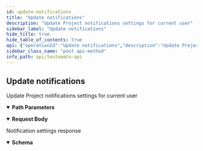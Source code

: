 ```yaml
---
id: update-notifications
title: "Update notifications"
description: "Update Project notifications settings for current user"
sidebar_label: "Update notifications"
hide_title: true
hide_table_of_contents: true
api: {"operationId":"Update notifications","description":"Update Project notifications settings for current user","tags":["Project"],"security":[{"ApiToken":[]}],"responses":{"200":{"description":"Notification settings response","content":{"application/json":{"schema":{"type":"object","properties":{"severity":{"type":"integer","format":"int32","default":1,"example":1,"description":"* `1` - only errors (default)\n* `3` - error and timeouts\n"},"email":{"type":"boolean","example":true,"description":"Send email notifications or not"},"pagerduty":{"type":"boolean","example":true,"description":"Send [PagerDuty](https://www.pagerduty.com/) notifications"},"pushover":{"type":"boolean","example":true,"description":"Send [PushHover](https://pushover.net/) notifications"},"pushbullet":{"type":"boolean","example":true,"description":"Send [PushBullet](https://www.pushbullet.com/) notifications"},"slack":{"type":"boolean","example":true,"description":"Send [Slack](https://slack.com/) notifications"}}}}}}},"requestBody":{"content":{"application/json":{"schema":{"type":"object","properties":{"severity":{"type":"integer","format":"int32","default":1,"example":1,"description":"* `1` - only errors (default)\n* `3` - error and timeouts\n"},"email":{"type":"boolean","example":true,"description":"Send email notifications or not"},"pagerduty":{"type":"boolean","example":true,"description":"Send [PagerDuty](https://www.pagerduty.com/) notifications"},"pushover":{"type":"boolean","example":true,"description":"Send [PushHover](https://pushover.net/) notifications"},"pushbullet":{"type":"boolean","example":true,"description":"Send [PushBullet](https://www.pushbullet.com/) notifications"},"slack":{"type":"boolean","example":true,"description":"Send [Slack](https://slack.com/) notifications"}}}}}},"parameters":[{"name":"id","description":"A unique project ID","example":"5e9602e7a39e5a46428b457f","allowEmptyValue":false,"required":true,"in":"path","schema":{"type":"string"}}],"method":"post","path":"/project/{id}/notifications","servers":[{"url":"https://testomato.com/api/","description":"Testomato"}],"securitySchemes":{"ApiToken":{"description":"The Testomato API Token can be obtained from the [User Profile](https://www.testomato.com/user/profile) \nor directly through the API by a `POST` request send to `/api/authenticate` visit \n[Get API token](/api/get-api-token) for more information.\n\nTestomato API token use [JWT schema](https://jwt.io/).\n","type":"http","scheme":"bearer","bearerFormat":"JWT"}},"jsonRequestBodyExample":{"severity":1,"email":true,"pagerduty":true,"pushover":true,"pushbullet":true,"slack":true},"info":{"title":"Testomato API","description":"If you would like to participate in the future development of our\nroadmap, please don't be shy! We'd love to hear your suggestions:\nsupport@testomato.com\n","termsOfService":"https://www.testomato.com/terms-of-service","version":"1.0.0","contact":{"email":"support@testomato.com"}},"postman":{"name":"Update notifications","description":{"content":"Update Project notifications settings for current user","type":"text/plain"},"url":{"path":["project",":id","notifications"],"host":["{{baseUrl}}"],"query":[],"variable":[{"disabled":false,"description":{"content":"(Required) A unique project ID","type":"text/plain"},"type":"any","value":"","key":"id"}]},"header":[{"key":"Content-Type","value":"application/json"},{"key":"Accept","value":"application/json"}],"method":"POST","body":{"mode":"raw","raw":"\"\"","options":{"raw":{"language":"json"}}},"auth":{"type":"bearer","bearer":[{"type":"any","value":"<Bearer Token>","key":"token"}]}}}
sidebar_class_name: "post api-method"
info_path: api/testomato-api
---
```



## Update notifications



Update Project notifications settings for current user

<details style={{"marginBottom":"1rem"}} data-collapsed={false} open={true}><summary style={{}}><strong>Path Parameters</strong></summary><div><ul><ParamsItem className={"paramsItem"} param={{"name":"id","description":"A unique project ID","example":"5e9602e7a39e5a46428b457f","allowEmptyValue":false,"required":true,"in":"path","schema":{"type":"string"}}}></ParamsItem></ul></div></details><MimeTabs><TabItem label={"application/json"} value={"application/json-schema"}><details style={{}} data-collapsed={false} open={true}><summary style={{"textAlign":"left"}}><strong>Request Body</strong></summary><div style={{"textAlign":"left","marginLeft":"1rem"}}></div><ul style={{"marginLeft":"1rem"}}><SchemaItem collapsible={false} name={"severity"} required={false} schemaDescription={"* `1` - only errors (default)\n* `3` - error and timeouts\n"} schemaName={"int32"} qualifierMessage={undefined} defaultValue={1}></SchemaItem><SchemaItem collapsible={false} name={"email"} required={false} schemaDescription={"Send email notifications or not"} schemaName={"boolean"} qualifierMessage={undefined} defaultValue={undefined}></SchemaItem><SchemaItem collapsible={false} name={"pagerduty"} required={false} schemaDescription={"Send [PagerDuty](https://www.pagerduty.com/) notifications"} schemaName={"boolean"} qualifierMessage={undefined} defaultValue={undefined}></SchemaItem><SchemaItem collapsible={false} name={"pushover"} required={false} schemaDescription={"Send [PushHover](https://pushover.net/) notifications"} schemaName={"boolean"} qualifierMessage={undefined} defaultValue={undefined}></SchemaItem><SchemaItem collapsible={false} name={"pushbullet"} required={false} schemaDescription={"Send [PushBullet](https://www.pushbullet.com/) notifications"} schemaName={"boolean"} qualifierMessage={undefined} defaultValue={undefined}></SchemaItem><SchemaItem collapsible={false} name={"slack"} required={false} schemaDescription={"Send [Slack](https://slack.com/) notifications"} schemaName={"boolean"} qualifierMessage={undefined} defaultValue={undefined}></SchemaItem></ul></details></TabItem></MimeTabs><div><ApiTabs><TabItem label={"200"} value={"200"}><div>

Notification settings response

</div><div><MimeTabs schemaType={"response"}><TabItem label={"application/json"} value={"application/json"}><SchemaTabs><TabItem label={"Schema"} value={"Schema"}><details style={{}} data-collapsed={false} open={true}><summary style={{"textAlign":"left"}}><strong>Schema</strong></summary><div style={{"textAlign":"left","marginLeft":"1rem"}}></div><ul style={{"marginLeft":"1rem"}}><SchemaItem collapsible={false} name={"severity"} required={false} schemaDescription={"* `1` - only errors (default)\n* `3` - error and timeouts\n"} schemaName={"int32"} qualifierMessage={undefined} defaultValue={1}></SchemaItem><SchemaItem collapsible={false} name={"email"} required={false} schemaDescription={"Send email notifications or not"} schemaName={"boolean"} qualifierMessage={undefined} defaultValue={undefined}></SchemaItem><SchemaItem collapsible={false} name={"pagerduty"} required={false} schemaDescription={"Send [PagerDuty](https://www.pagerduty.com/) notifications"} schemaName={"boolean"} qualifierMessage={undefined} defaultValue={undefined}></SchemaItem><SchemaItem collapsible={false} name={"pushover"} required={false} schemaDescription={"Send [PushHover](https://pushover.net/) notifications"} schemaName={"boolean"} qualifierMessage={undefined} defaultValue={undefined}></SchemaItem><SchemaItem collapsible={false} name={"pushbullet"} required={false} schemaDescription={"Send [PushBullet](https://www.pushbullet.com/) notifications"} schemaName={"boolean"} qualifierMessage={undefined} defaultValue={undefined}></SchemaItem><SchemaItem collapsible={false} name={"slack"} required={false} schemaDescription={"Send [Slack](https://slack.com/) notifications"} schemaName={"boolean"} qualifierMessage={undefined} defaultValue={undefined}></SchemaItem></ul></details></TabItem><TabItem label={"Example (from schema)"} value={"Example (from schema)"}><ResponseSamples responseExample={"{\n  \"severity\": 1,\n  \"email\": true,\n  \"pagerduty\": true,\n  \"pushover\": true,\n  \"pushbullet\": true,\n  \"slack\": true\n}"} language={"json"}></ResponseSamples></TabItem></SchemaTabs></TabItem></MimeTabs></div></TabItem></ApiTabs></div>
      